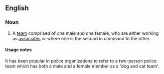 ==English==

===Noun===
{{en-noun|[[dog]] and [[cat]]|dogs and cats}}

# {{idiom}} A [[team]] comprised of one male and one female, who are either working as [[associates]] or where one is the second in command to the other.

====Usage notes====
It has been popular in police organizations to refer to a two-person police team which has both a male and a female member as a 'dog and cat team'.